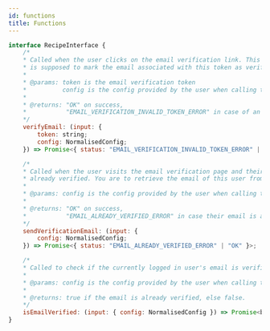 ```yaml
---
id: functions
title: Functions
---
```


```jsx
interface RecipeInterface {
    /* 
    * Called when the user clicks on the email verification link. This function
    * is supposed to mark the email associated with this token as verified.
    * 
    * @params: token is the email verification token
    *          config is the config provided by the user when calling the init function of this recipe
    * 
    * @returns: "OK" on success, 
    *           "EMAIL_VERIFICATION_INVALID_TOKEN_ERROR" in case of an invalid token
    */
    verifyEmail: (input: {
        token: string;
        config: NormalisedConfig;
    }) => Promise<{ status: "EMAIL_VERIFICATION_INVALID_TOKEN_ERROR" | "OK" }>;

    /* 
    * Called when the user visits the email verification page and their email is not
    * already verified. You are to retrieve the email of this user from their session.
    * 
    * @params: config is the config provided by the user when calling the init function of this recipe
    * 
    * @returns: "OK" on success, 
    *           "EMAIL_ALREADY_VERIFIED_ERROR" in case their email is already verified
    */
    sendVerificationEmail: (input: {
        config: NormalisedConfig;
    }) => Promise<{ status: "EMAIL_ALREADY_VERIFIED_ERROR" | "OK" }>;

    /* 
    * Called to check if the currently logged in user's email is verified or not.
    * 
    * @params: config is the config provided by the user when calling the init function of this recipe
    * 
    * @returns: true if the email is already verified, else false.
    */
    isEmailVerified: (input: { config: NormalisedConfig }) => Promise<boolean>;
}
```